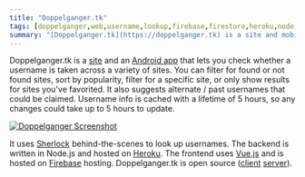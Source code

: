 ```yaml
---
title: "Doppelganger.tk"
tags: [doppelganger,web,username,lookup,firebase,firestore,heroku,node,js,vue,android]
summary: "[Doppelganger.tk](https://doppelganger.tk) is a site and mobile app that lets you check whether a username is taken across a variety of sites."
---
```


Doppelganger.tk is a [site](https://doppelganger.tk) and an [Android app](https://play.google.com/store/apps/details?id=tk.doppelganger) that lets you check whether a username is taken across a variety of sites. You can filter for found or not found sites, sort by popularity, filter for a specific site, or only show results for sites you've favorited. It also suggests alternate / past usernames that could be claimed. Username info is cached with a lifetime of 5 hours, so any changes could take up to 5 hours to update.

[![Doppelganger Screenshot](/images/doppelganger.tk.png)](/images/doppelganger.tk.png)

It uses [Sherlock](https://github.com/sherlock-project/sherlock) behind-the-scenes to look up usernames. The backend is written in Node.js and hosted on [Heroku](https://heroku.com). The frontend uses [Vue.js](https://vuejs.org/) and is hosted on [Firebase](https://firebase.google.com/) hosting. Doppelganger.tk is open source ([client](https://github.com/realprogrammer5000/doppelganger) [server](https://github.com/realprogrammer5000/username-lookup)).
